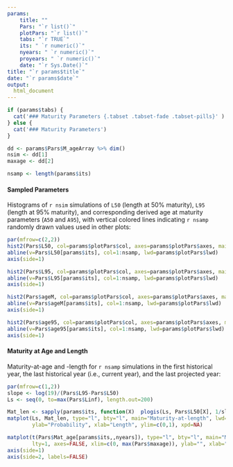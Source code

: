 ---
params: 
    title: ""
    Pars: "`r list()`"
    plotPars: "`r list()`"
    tabs: "`r TRUE`"
    its: " `r numeric()`"
    nyears: " `r numeric()`"
    proyears: " `r numeric()`"
    date: "`r Sys.Date()`"
title: "`r params$title`"
date: "`r params$date`"
output:
  html_document
---


```{r, echo=FALSE, results="asis"}
if (params$tabs) {
  cat('### Maturity Parameters {.tabset .tabset-fade .tabset-pills}' )
} else {
  cat('### Maturity Parameters')
}

dd <- params$Pars$M_ageArray %>% dim()
nsim <- dd[1]
maxage <- dd[2]

nsamp <- length(params$its)
```

#### Sampled Parameters 
Histograms of `r nsim` simulations of `L50` (length at 50% maturity), `L95` (length at 95% maturity), and corresponding derived age at maturity parameters (`A50` and `A95`), with vertical colored lines indicating `r nsamp` randomly drawn values used in other plots:

```{r, echo=FALSE}
par(mfrow=c(2,2))
hist2(Pars$L50, col=params$plotPars$col, axes=params$plotPars$axes, main="L50", breaks=params$plotPars$breaks)
abline(v=Pars$L50[params$its], col=1:nsamp, lwd=params$plotPars$lwd)
axis(side=1)

hist2(Pars$L95, col=params$plotPars$col, axes=params$plotPars$axes, main="L95", breaks=params$plotPars$breaks)
abline(v=Pars$L95[params$its], col=1:nsamp, lwd=params$plotPars$lwd)
axis(side=1)

hist2(Pars$ageM, col=params$plotPars$col, axes=params$plotPars$axes, main="A50", breaks=params$plotPars$breaks)
abline(v=Pars$ageM[params$its], col=1:nsamp, lwd=params$plotPars$lwd)
axis(side=1)

hist2(Pars$age95, col=params$plotPars$col, axes=params$plotPars$axes, main="A95", breaks=params$plotPars$breaks)
abline(v=Pars$age95[params$its], col=1:nsamp, lwd=params$plotPars$lwd)
axis(side=1)

```

#### Maturity at Age and Length 
Maturity-at-age and -length for `r nsamp` simulations in the first historical year, the last historical year (i.e., current year), 
and the last projected year:

```{r, echo=FALSE}
par(mfrow=c(1,2))
slope <- log(19)/(Pars$L95-Pars$L50)
Ls <- seq(0, to=max(Pars$Linf), length.out=200)

Mat_len <- sapply(params$its, function(X)  plogis(Ls, Pars$L50[X], 1/slope[X]))
matplot(Ls, Mat_len, type="l", bty="l", main="Maturity-at-length", lwd=params$plotPars$lwd, lty=1, 
        ylab="Probability", xlab="Length", ylim=c(0,1), xpd=NA)

matplot(t(Pars$Mat_age[params$its,,nyears]), type="l", bty="l", main="Maturity-at-age", lwd=params$plotPars$lwd, 
        lty=1, axes=FALSE, xlim=c(0, max(Pars$maxage)), ylab="", xlab="Age", ylim=c(0,1), xpd=NA)
axis(side=1)
axis(side=2, labels=FALSE)

```


